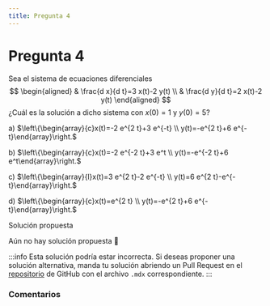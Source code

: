 ```yaml
---
title: Pregunta 4
---
```



# Pregunta 4

Sea el sistema de ecuaciones diferenciales
$$
\begin{aligned}
& \frac{d x}{d t}=3 x(t)-2 y(t) \\
& \frac{d y}{d t}=2 x(t)-2 y(t)
\end{aligned}
$$
¿Cuál es la solución a dicho sistema con $x(0)=1$ y $y(0)=5$?

a) $\left\{\begin{array}{c}x(t)=-2 e^{2 t}+3 e^{-t} \\ y(t)=-e^{2 t}+6 e^{-t}\end{array}\right.$

b) $\left\{\begin{array}{c}x(t)=-2 e^{-2 t}+3 e^t \\ y(t)=-e^{-2 t}+6 e^t\end{array}\right.$

c) $\left\{\begin{array}{l}x(t)=3 e^{2 t}-2 e^{-t} \\ y(t)=6 e^{2 t}-e^{-t}\end{array}\right.$

d) $\left\{\begin{array}{c}x(t)=e^{2 t} \\ y(t)=-e^{2 t}+6 e^{-t}\end{array}\right.$

<MDXDetails>
<summary>Solución propuesta</summary>

Aún no hay solución propuesta 🥲

:::info
Esta solución podría estar incorrecta. Si deseas proponer una solución alternativa, manda tu solución abriendo
un Pull Request en el [repositorio](https://github.com/crow-rojas/apuntes-fundamentals/pulls) de GitHub con el archivo
`.mdx` correspondiente.
:::

</MDXDetails>

### Comentarios

<Disqus
  url="https://crow-rojas.github.io/apuntes-fundamentals/docs/mathematics/differential-equations/exercises/2016-1/p04"
  identifier="docs/mathematics/differential-equations/exercises/2016-1/p04"
  title="2016-1 Ecuaciones Diferenciales - Pregunta 04"
/>
